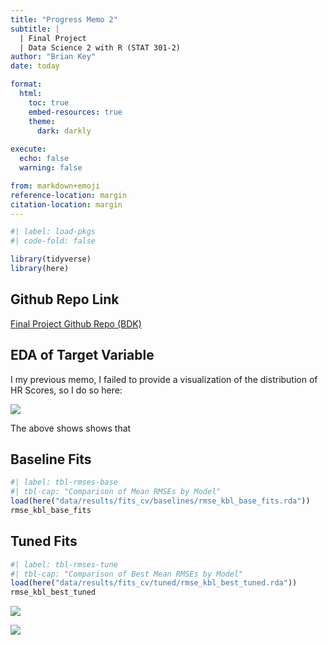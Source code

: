 ```yaml
---
title: "Progress Memo 2"
subtitle: |
  | Final Project 
  | Data Science 2 with R (STAT 301-2)
author: "Brian Key"
date: today

format:
  html:
    toc: true
    embed-resources: true
    theme:
      dark: darkly
    
execute:
  echo: false
  warning: false

from: markdown+emoji 
reference-location: margin
citation-location: margin
---
```


```r
#| label: load-pkgs
#| code-fold: false

library(tidyverse)
library(here)
```

::: {.callout-tip icon=false}

## Github Repo Link

[Final Project Github Repo (BDK)](https://github.com/stat301-2-2024-winter/final-project-2-bkey15)

:::

## EDA of Target Variable

I my previous memo, I failed to provide a visualization of the distribution of HR Scores, so I do so here:

![](plots/hr_score_dist_plots.png)

The above shows shows that 

## Baseline Fits

```r
#| label: tbl-rmses-base
#| tbl-cap: "Comparison of Mean RMSEs by Model"
load(here("data/results/fits_cv/baselines/rmse_kbl_base_fits.rda"))
rmse_kbl_base_fits
```

## Tuned Fits
```r
#| label: tbl-rmses-tune
#| tbl-cap: "Comparison of Best Mean RMSEs by Model"
load(here("data/results/fits_cv/tuned/rmse_kbl_best_tuned.rda"))
rmse_kbl_best_tuned
```

![](plots/ci_plot_best_tuned.png)


![](plots/scatt_plot_pvi.png)

